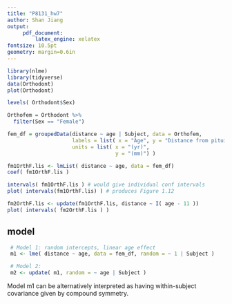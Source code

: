 ```yaml
---
title: "P8131_hw7"
author: Shan Jiang 
output:
     pdf_document:
         latex_engine: xelatex
fontsize: 10.5pt
geometry: margin=0.6in
---
```


```r
library(nlme)
library(tidyverse)
data(Orthodont)
plot(Orthodont)
```

```r
levels( Orthodont$Sex)

Orthofem = Orthodont %>% 
  filter(Sex == "Female")

fem_df = groupedData(distance ~ age | Subject, data = Orthofem,  
                     labels = list( x = "Age", y = "Distance from pituitary to pterygomaxillary fissure" ), 
                     units = list( x = "(yr)", 
                                   y = "(mm)") )

fm1OrthF.lis <- lmList( distance ~ age, data = fem_df)
coef( fm1OrthF.lis )

intervals( fm1OrthF.lis ) # would give individual conf intervals
plot( intervals(fm1OrthF.lis) ) # produces Figure 1.12

```


```r
fm2OrthF.lis <- update(fm1OrthF.lis, distance ~ I( age - 11 )) 
plot( intervals( fm2OrthF.lis ) )
```

## model 
```r
 # Model 1: random intercepts, linear age effect
 m1 <- lme( distance ~ age, data = fem_df, random = ~ 1 | Subject )

 # Model 2:
 m2 <- update( m1, random = ~ age | Subject )
```

Model m1 can be alternatively interpreted as having within-subject covariance given by compound symmetry.